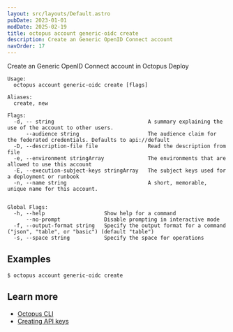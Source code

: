 ```yaml
---
layout: src/layouts/Default.astro
pubDate: 2023-01-01
modDate: 2025-02-19
title: octopus account generic-oidc create
description: Create an Generic OpenID Connect account
navOrder: 17
---
```


Create an Generic OpenID Connect account in Octopus Deploy

```
Usage:
  octopus account generic-oidc create [flags]

Aliases:
  create, new

Flags:
  -d, -- string                              A summary explaining the use of the account to other users.
      --audience string                      The audience claim for the federated credentials. Defaults to api://default
  -D, --description-file file                Read the description from file
  -e, --environment stringArray              The environments that are allowed to use this account
  -E, --execution-subject-keys stringArray   The subject keys used for a deployment or runbook
  -n, --name string                          A short, memorable, unique name for this account.


Global Flags:
  -h, --help                   Show help for a command
      --no-prompt              Disable prompting in interactive mode
  -f, --output-format string   Specify the output format for a command ("json", "table", or "basic") (default "table")
  -s, --space string           Specify the space for operations

```

## Examples

<SamplesInstance />

```
$ octopus account generic-oidc create

```

## Learn more

- [Octopus CLI](/docs/octopus-rest-api/cli)
- [Creating API keys](/docs/octopus-rest-api/how-to-create-an-api-key)